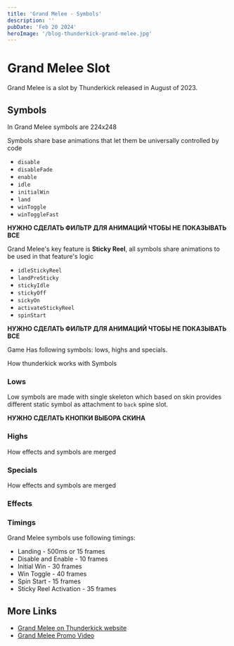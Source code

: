 ```yaml
---
title: 'Grand Melee - Symbols'
description: ''
pubDate: 'Feb 20 2024'
heroImage: '/blog-thunderkick-grand-melee.jpg'
---
```


# Grand Melee Slot

Grand Melee is a slot by Thunderkick released in August of 2023.

## Symbols

In Grand Melee symbols are 224x248

Symbols share base animations that let them be universally controlled by code
- `disable`
- `disableFade`
- `enable`
- `idle`
- `initialWin`
- `land`
- `winToggle`
- `winToggleFast`


**НУЖНО СДЕЛАТЬ ФИЛЬТР ДЛЯ АНИМАЦИЙ ЧТОБЫ НЕ ПОКАЗЫВАТЬ ВСЕ**

Grand Melee's key feature is **Sticky Reel**,  all symbols share animations to be used in that feature's logic
- `idleStickyReel`
- `landPreSticky`
- `stickyIdle`
- `stickyOff`
- `sickyOn`
- `activateStickyReel`
- `spinStart`

**НУЖНО СДЕЛАТЬ ФИЛЬТР ДЛЯ АНИМАЦИЙ ЧТОБЫ НЕ ПОКАЗЫВАТЬ ВСЕ**

Game Has following symbols: lows, highs and specials.


How thunderkick works with Symbols


### Lows

Low symbols are made with single skeleton which based on skin provides different static symbol as attachment to `back` spine slot.

**НУЖНО СДЕЛАТЬ КНОПКИ ВЫБОРА СКИНА**


<GrandMeleeLowsStage />

### Highs

How effects and symbols are merged

<GrandMeleeLowsStage />


### Specials

How effects and symbols are merged

<GrandMeleeLowsStage />

### Effects

### Timings

Grand Melee symbols use following timings:
- Landing - 500ms or 15 frames
- Disable and Enable - 10 frames
- Initial Win - 30 frames
- Win Toggle - 40 frames
- Spin Start - 15 frames
- Sticky Reel Activation - 35 frames


## More Links

- [Grand Melee on Thunderkick website](https://www.thunderkick.com/games/grand-melee/)
- [Grand Melee Promo Video](https://youtu.be/KahNny1-AHE?list=TLGGnaS7Wbp87KkzMTAxMjAyNA)